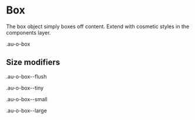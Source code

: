 
<Meta title="Objects/Box" />

<style>{`
  .sbdocs-p,
  .sbdocs-ul,
  .sbdocs-li,
  .sbdocs-p code {
    font-weight: 400;
    font-size: 1.6rem;
  }

  .sbdocs-a {
    display: inline-flex;
    align-items: center;
    font-family: var(--au-font);
    transition: color var(--au-transition), text-decoration var(--au-transition);
    font-weight: var(--au-regular);
    text-decoration: underline;
    text-decoration-color: var(--au-blue-300);
    color: var(--au-blue-700);
  }

  .sbdocs-a:visited {
    color: var(--au-blue-700);
  }

  .sbdocs-a:hover,
  .sbdocs-a:focus {
    color: var(--au-blue-900);
    text-decoration-color: var(--au-blue-200);
  }

  .sbdocs-a:focus {
    outline: var(--au-outline);
    outline-offset: var(--au-outline-offset);
  }

  code {
    font-family: courier, monospace;
  }

  .os-content {
    background-color: var(--au-gray-100);
  }

  .au-d-component + .au-d-component {
    margin-top: 2rem;
  }

  .au-d-component p {
    margin-top: 0 !important;
    margin-bottom: 0;
  }
`}</style>

# Box

The box object simply boxes off content. Extend with cosmetic styles in the components layer.

<div class="au-o-box au-u-text-center au-d-component au-u-margin-bottom">
  <p class="au-u-h4">.au-o-box</p>
</div>

## Size modifiers

<div class="au-o-box au-o-box--flush au-u-text-center au-d-component au-u-margin-top">
  <p class="au-u-h4">.au-o-box--flush</p>
</div>

<div class="au-o-box au-o-box--tiny au-u-text-center au-d-component">
  <p class="au-u-h4">.au-o-box--tiny</p>
</div>

<div class="au-o-box au-o-box--small au-u-text-center au-d-component">
  <p class="au-u-h4">.au-o-box--small</p>
</div>

<div class="au-o-box au-o-box--large au-u-text-center au-d-component">
  <p class="au-u-h4">.au-o-box--large</p>
</div>
